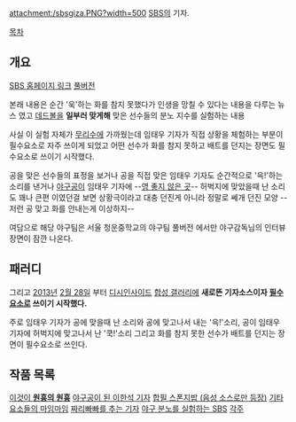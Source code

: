 attachment:/sbsgiza.PNG?width=500
[[SBS]]의 기자.

[[목차]]

== 개요 ==
{{{#!HTML
<iframe width="600" height="400" src="http://www.youtube.com/embed/oS5SUtL2iJs?rel=0" frameborder="0" allowfullscreen></iframe>
}}}

{{{#!HTML
<IFRAME WIDTH="600" HEIGHT="404" SRC="http://sbsplayer.sbs.co.kr/sbsPlayer.jsp?pmContentId=N1001652545&pmScrap=Y&pmAutoPlay=N&pmLinkYn=Y&pmInitStartTime=0&pmTop=N&pmWidth=660&pmHeight=404&pmEnvfile=env_201202020001.xml&from=SBSPlayer" FRAMEBORDER="0" ALLOWFULLSCREEN></IFRAME>
}}}

[http://news.sbs.co.kr/section_news/news_read.jsp?news_id=N1001652998 SBS 홈페이지 링크]
[http://news.sbs.co.kr/section_news/news_read.jsp?news_id=N1001652545 풀버전]

본래 내용은 순간 '욱'하는 화를 참지 못했다가 인생을 망칠 수 있다는 내용을 다루는 뉴스 였고 [[데드볼]]을 '''일부러 맞게해''' 맞은 선수들의 분노 지수를 실험하는 내용

사실 이 실험 자체가 [[무리수]]에 가까웠는데 임태우 기자가 직접 상황을 체험하는 부분이 필수요소로 자주 쓰이게 되었고 어떤 선수가 화를 참지 못하고 배트를 던지는 장면도 필수요소로 쓰이기 시작했다.

공을 맞은 선수들의 표정을 보거나 공을 직접 맞은 임태우 기자도 순간적으로 '윽!'하는 소리를 낸거나 [[야구공]]이 임태우 기자에 --[[영 좋지 않은 곳]]-- 허벅지에 맞았을때 난 소리도 꽤나 큰편 이였던걸 보면 상황극이라고 대충 던진게 아니라 정말로 쎄개 던진 모양 --저런 공 맞고 화를 안내는게 이상하지--

여담으로 해당 야구팀은 서울 청운중학교의 야구팀 풀버전 에서만 야구감독님의 인터뷰 장면이 잠깐 나온다.


== 패러디 ==

그리고 [[2013년]] [[2월 28일]] 부터 [[디시인사이드]] [[합성 갤러리]]에 '''새로뜬 기자소스이자 [[필수요소]]로 쓰이기 시작했다.'''

주로 임태우 기자가 공에 맞을때 난 소리와 공에 맞고나서 내는 '윽!'소리, 공이 임태우 기자에 허벅지에 맞고나서 난 '쿡!'소리 그리고 화를 참지 못한 선수가 배트를 던지는 장면이 필수요소로 쓰인다.


== 작품 목록 ==
[http://gall.dcinside.com/list.php?id=composition_dc&no=199909&page=1&bbs= 이것이 '''원흉의 원흉''']
[http://gall.dcinside.com/list.php?id=composition_dc&no=199918&page=1&bbs= 야구공이 된 이한석 기자]
[http://gall.dcinside.com/list.php?id=composition_dc&no=199922&page=1&bbs= 합필 스폰지밥 (음성 소스로만 등장)]
[http://gall.dcinside.com/list.php?id=composition_dc&no=199924&page=1&bbs= 기타요소들의 마임마임]
[http://gall.dcinside.com/list.php?id=composition_dc&no=199949&page=1&bbs= 짜리빠빠를 추는 기자]
[http://gall.dcinside.com/list.php?id=composition_dc&no=199976&page=1&bbs= 야구 분노를 실험하는 SBS]
[[각주]]
